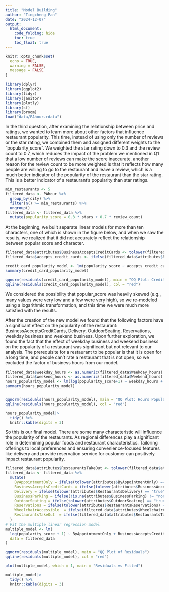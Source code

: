 ```yaml
---
title: "Model Building"
author: "Tingcheng Pan"
date: "2024-12-07"
output:
  html_document:
    code_folding: hide
    toc: true
    toc_float: true
---
```


```r
knitr::opts_chunk$set(
  echo = TRUE,    
  warning = FALSE,
  message = FALSE   
)

```

```r

library(dplyr)
library(ggplot2)
library(tidyr)
library(janitor)
library(plotly)
library(sf)
library(broom)
load("data/PAhour.rdata")
```

In the third question, after examining the relationship between price and ratings, we wanted to learn more about other factors that influence restaurant popularity. This time, instead of using only the number of reviews or the star rating, we combined them and assigned different weights to the “popularity_score”. We weighted the star rating down to 0.3 and the review count to 0.7, which reduces the impact of the problem we mentioned in Q1 that a low number of reviews can make the score inaccurate. another reason for the review count to be more weighted is that it reflects how many people are willing to go to the restaurant and leave a review, which is a much better indicator of the popularity of the restaurant than the star rating. This is a better indicator of a restaurant's popularity than star ratings. 

```r
min_restaurants <- 5
filtered_data <- PAhour %>%
  group_by(city) %>%
  filter(n() >= min_restaurants) %>%
  ungroup()
filtered_data <- filtered_data %>%
  mutate(popularity_score = 0.3 * stars + 0.7 * review_count)
```

At the beginning, we built separate linear models for more than ten characters, one of which is shown in the figure below, and when we saw the results, we realized that it did not accurately reflect the relationship between popular score and character.

```r
filtered_data$attributes$BusinessAcceptsCreditCards <- tolower(filtered_data$attributes$BusinessAcceptsCreditCards)
filtered_data$accepts_credit_cards <- ifelse(filtered_data$attributes$BusinessAcceptsCreditCards == "true", 1, 0)

credit_card_popularity_model <- lm(popularity_score ~ accepts_credit_cards, data = filtered_data)
summary(credit_card_popularity_model)

qqnorm(residuals(credit_card_popularity_model), main = "QQ Plot: Credit Card Popularity Model")
qqline(residuals(credit_card_popularity_model), col = "red")

```

We considered the possibility that popular_score was heavily skewed (e.g., many values were very low and a few were very high), so we re-modeled using a logarithmic transformation, and this time we were much more satisfied with the results.

After the creation of the new model we found that the following factors have a significant effect on the popularity of the restaurant: BusinessAcceptsCreditCards, Delivery, OutdoorSeating, Reservations, weekday business and weekend business. Upon further exploration, we found the fact that the effect of weekday business and weekend business on the popularity of a restaurant was significant but not relevant to our analysis. The prerequisite for a restaurant to be popular is that it is open for a long time, and people can't rate a restaurant that is not open, so we excluded the factor of business hours from our model.
```r
filtered_data$weekday_hours <- as.numeric(filtered_data$Weekday_hours)
filtered_data$weekend_hours <- as.numeric(filtered_data$Weekend_hours)
hours_popularity_model <- lm(log(popularity_score+1) ~ weekday_hours + weekend_hours, data = filtered_data)
summary(hours_popularity_model)


qqnorm(residuals(hours_popularity_model), main = "QQ Plot: Hours Popularity Model")
qqline(residuals(hours_popularity_model), col = "red")

hours_popularity_model|>
  tidy() %>%
  knitr::kable(digits = 3)
```

So this is our final model. There are some many characteristic will influence the popularity of the restaurants. As regional differences play a significant role in determining popular foods and restaurant characteristics. Tailoring offerings to local preferences and ensuring convenience-focused features like delivery and  provide reservation service for customer can positively impact restaurant popularity.

```r
filtered_data$attributes$RestaurantsTakeOut <- tolower(filtered_data$attributes$RestaurantsTakeOut)
filtered_data <- filtered_data %>%
  mutate(
    ByAppointmentOnly = ifelse(tolower(attributes$ByAppointmentOnly) == "true", 1, 0),
    BusinessAcceptsCreditCards = ifelse(tolower(attributes$BusinessAcceptsCreditCards) == "true", 1, 0),
    Delivery = ifelse(tolower(attributes$RestaurantsDelivery) == "true", 1, 0),
    BusinessParking = ifelse(!is.na(attributes$BusinessParking) != "none", 1, 0),
    OutdoorSeating = ifelse(tolower(attributes$OutdoorSeating) == "true", 1, 0),
    Reservations = ifelse(tolower(attributes$RestaurantsReservations) == "true", 1, 0),
    WheelchairAccessible  = ifelse(filtered_data$attributes$WheelchairAccessible == "true", 1, 0),
    RestaurantsTakeOut  = ifelse(filtered_data$attributes$RestaurantsTakeOut == "true", 1, 0),
  )
# Fit the multiple linear regression model
multiple_model <- lm(
  log(popularity_score + 1) ~ ByAppointmentOnly + BusinessAcceptsCreditCards +RestaurantsTakeOut+ Delivery + OutdoorSeating + Reservations,
  data = filtered_data
)

qqnorm(residuals(multiple_model), main = "QQ Plot of Residuals")
qqline(residuals(multiple_model), col = "red")

plot(multiple_model, which = 1, main = "Residuals vs Fitted")
```


```r
multiple_model|>
  tidy() %>%
  knitr::kable(digits = 3)
```

